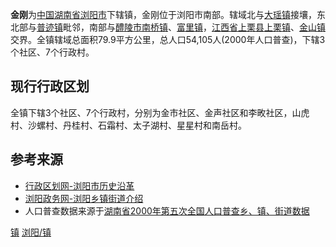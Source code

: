 {{中国乡级行政区}}
'''金刚'''为[[中华人民共和国|中国]][[湖南省|湖南省]][[浏阳市|浏阳市]]下辖镇，金刚位于浏阳市南部。辖域北与[[大瑶镇|大瑶镇]]接壤，东北部与[[普迹镇|普迹镇]]毗邻，南部与[[醴陵市|醴陵市]][[金山镇_(醴陵市)|南桥镇]]、[[富里镇|富里镇]]，[[江西省|江西省]][[上栗县|上栗县]][[上栗镇|上栗镇]]、[[金山镇_(上栗县)|金山镇]]交界。全镇辖域总面积79.9平方公里，总人口54,105人(2000年人口普查)，下辖3个社区、7个行政村。

==现行行政区划==
全镇下辖3个社区、7个行政村，分别为金市社区、金声社区和李畋社区，山虎村、沙螺村、丹桂村、石霜村、太子湖村、星星村和南岳村。

==参考来源==
* [http://www.xzqh.org/html/list/1399.html 行政区划网-浏阳市历史沿革] {{Wayback|url=http://www.xzqh.org/html/list/1399.html |date=20110921123932 }}
* [https://web.archive.org/web/20110903164219/http://www.liuyang.gov.cn/column_mlly.asp 浏阳政务网-浏阳乡镇街道介绍]
* 人口普查数据来源于[http://www.stats.gov.cn/tjsj/ndsj/renkoupucha/2000jiedao/html/J43.htm 湖南省2000年第五次全国人口普查乡、镇、街道数据] {{Wayback|url=http://www.stats.gov.cn/tjsj/ndsj/renkoupucha/2000jiedao/html/J43.htm |date=20111007074252 }}

{{Hunan-stub}}
{{浏阳市行政区划}}

[[Category:浏阳市行政区划|镇]]
[[Category:长沙乡镇|浏阳/镇]]
